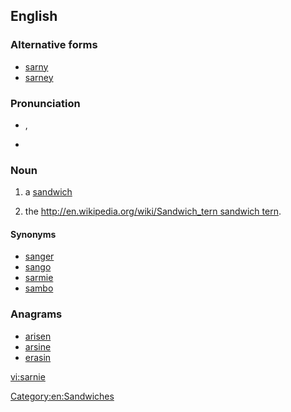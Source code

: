 ==English==

===Alternative forms===
* [[sarny]]
* [[sarney]]

===Pronunciation===
* {{a|British}} {{IPA|/ˈsɑːni/}}, {{X-SAMPA|/"sA:ni/}}
* {{rhymes|ɑː(r)ni}}

===Noun===
{{en-noun}}

# {{British|informal}} a [[sandwich]]
# {{UK|birdwatching}} the [[http://en.wikipedia.org/wiki/Sandwich_tern sandwich tern]].

====Synonyms====
* [[sanger]] {{qualifier|AU|informal}}
* [[sango]] {{qualifier|AU|informal}}
* [[sarmie]] {{qualifier|RSA|informal}}
* [[sambo]] {{qualifier|Ireland|informal}}

===Anagrams===
* [[arisen#English|arisen]]
* [[arsine#English|arsine]]
* [[erasin#English|erasin]]

[[Category:en:Sandwiches]]

[[vi:sarnie]]